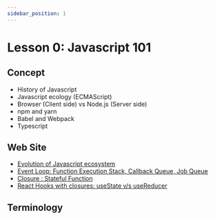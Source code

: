 ```yaml
---
sidebar_position: 1
---
```


# Lesson 0: Javascript 101

## Concept
- History of Javascript
- Javascript ecology (ECMAScript)
- Browser (Client side) vs Node.js (Server side)
- npm and yarn
- Babel and Webpack
- Typescript

## Web Site
- [Evolution of Javascript ecosystem](https://ithelp.ithome.com.tw/m/users/20107440/ironman/1355)
- [Event Loop: Function Execution Stack, Callback Queue, Job Queue](https://www.freecodecamp.org/news/synchronous-vs-asynchronous-in-javascript/)
- [Closure : Stateful Function](https://medium.com/@thanhnguyentien/closure-stateful-function-e2a18690e549)
- [React Hooks with closures: useState v/s useReducer](https://medium.com/nerd-for-tech/react-hooks-with-closures-usestate-v-s-usereducer-9e0c20e81051)

## Terminology

<!-- - [<img src="https://learning.oreilly.com/library/cover/9780137466696/250w/" width="250"/>](https://learning.oreilly.com/library/view/functional-and-concurrent/9780137466696/) -->